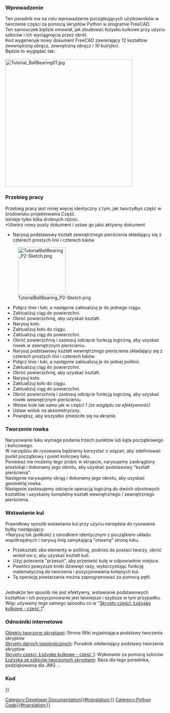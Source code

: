 <languages/>
{{TutorialInfo/pl
|Topic= Skrypty części: Łożysko kulkowe - część 2
|Level= Początkujący
|Time= 30 min
|Author=r-frank
|FCVersion=0.16.6706
|Files= nie dołączono
}}


===Wprowadzenie===
Ten poradnik ma na celu wprowadzenie początkujących użytkowników w tworzenie części za pomocą skryptów Python w programie FreeCAD.<br>
Ten samouczek będzie omawiał, jak zbudować łożysko kulkowe przy użyciu szkiców i ich wyciągnięcia przez obrót.<br>
Kod wygeneruje nowy dokument FreeCAD zawierający 12 kształtów ''(wewnętrzną obręcz, zewnętrzną obręcz i 10 kul/sfer)''.<br>
Będzie to wyglądać tak:<br>
<br />
[[Image:Tutorial_BallBearing01.jpg|400px]]


===Przebieg pracy===
Przebieg pracy jest mniej więcej identyczny z tym, jak tworzyłbyś część w środowisku projektowania Część.<br>
Istnieje tylko kilka drobnych różnic.<br>
*Utwórz nowy pusty dokument i ustaw go jako aktywny dokument
*Narysuj podstawowy kształt zewnętrznego pierścienia składający się z czterech prostych linii i czterech łuków
[[Image:TutorialBallBearing_P2-Sketch.png|150px]]
*Połącz linie i łuki, a następnie zaktualizuj je do jednego ciągu.
*Zaktualizuj ciąg do powierzchni.
*Obróć powierzchnię, aby uzyskać kształt.
*Narysuj koło.
*Zaktualizuj koło do ciągu.
*Zaktualizuj ciąg do powierzchni.
*Obróć powierzchnię i zastosuj odcięcie funkcją logiczną, aby uzyskać rowek w zewnętrznym pierścieniu.
*Narysuj podstawowy kształt wewnętrznego pierścienia składający się z czterech prostych linii i czterech łuków.
*Połącz linie i łuki, a następnie zaktualizuj je do jednej polilinii.
*Zaktualizuj ciąg do powierzchni.
*Obróć powierzchnię, aby uzyskać kształt.
*Narysuj koło.
*Zaktualizuj koło do ciągu.
*Zaktualizuj ciąg do powierzchni.
*Obróć powierzchnię i zastosuj odcięcie funkcją logiczną, aby uzyskać rowek wewnętrznym pierścieniu.
*Wstaw kule tak samo jak w części 1 ''(ze względu na efektywność)''
*Ustaw widok na aksometryczny.
*Powiększ, aby wszystko zmieściło się na ekranie.

===Tworzenie rowka===
Narysowanie łuku wymaga podania trzech punktów lub kąta początkowego i końcowego.<br>
W narzędziu do rysowania będziemy korzystać z wiązań, aby zdefiniować punkt początkowy i punkt końcowy łuku.<br>
Ponieważ nie możemy tego zrobić w skrypcie, narysujemy zaokrąglony prostokąt i dokonamy jego obrotu, aby uzyskać podstawowy "kształt pierścienia".<br>
Następnie narysujemy okrąg i dokonamy jego obrotu, aby uzyskać geometrię rowka.<br>
Następnie zastosujemy odcięcie operacją logiczną do dwóch obrotowych kształtów i uzyskamy kompletny kształt wewnętrznego / zewnętrznego pierścienia.<br>


===Wstawianie kul===
Prawidłowy sposób wstawiania kul przy użyciu narzędzia do rysowania byłby następujący:<br>
*Narysuj łuk ''(półkole)'' z ośrodkiem identycznym z początkiem układu współrzędnych i narysuj linię zamykającą "otwartą" stronę łuku.
*Przekształć oba elementy w polilinię, podnieś do postaci twarzy, obróć wokół osi z, aby uzyskać kształt kuli.
*Użyj polecenia "przesuń", aby przenieść kulę w odpowiednie miejsce.
*Powtórz powyższe kroki dziewięć razy, wykorzystując funkcję matematyczną do tworzenia i pozycjonowania kolejnych kul.
*Tę operację powtarzania można zaprogramować za pomocą pętli.
<br>
Jednakże ten sposób nie jest efektywny, wstawianie podstawowych kształtów i ich pozycjonowanie jest łatwiejsze i szybsze w tym przypadku.<br>
Więc używamy tego samego sposobu co w "[[Scripted_Parts:_Ball_Bearing_-_Part_1/pl|Skrypty części: Łożysko kulkowe - część 1]]".


===Odnośniki internetowe===
[[Scripted_objects/pl|Obiekty tworzone skryptami]]: Strona Wiki wyjaśniająca podstawy tworzenia skryptów<br>
[[Topological_data_scripting/pl|Skrypty danych topologicznych]]: Poradnik odsłaniający podstawy tworzenia skryptów<br>
[[Scripted_Parts:_Ball_Bearing_-_Part_1/pl|Skrypty części: Łożysko kulkowe - część 1]]: Wykonanie za pomocą szkiców<br>
[http://linuxforanengineer.blogspot.de/2013/12/bearings-from-scripted-sketches.html Łożyska ze szkiców tworzonych skryptami]: Baza dla tego poradnika, podziękowania dla JMG ...<br>


===Kod===
{{Code|code=
## Ball-bearing script
## 11.08.2016 by r-frank (BPLRFE/LearnFreeCAD on Youtube)
## based on ball bearing script by JMG
## (http://linuxforanengineer.blogspot.de/2013/12/bearings-from-scripted-sketches.html)
#
#needed for doing boolean operations
import Part
#needed for calculating the positions of the balls
import math
#needed for translation and rotation of objects
from FreeCAD import Base
#
#VALUES#
#(radius of shaft/inner radius of inner ring)
R1=15.0
#(outer radius of inner ring)
R2=25.0
#(inner radius of outer ring)
R3=30.0
#(outer radius of outer ring)
R4=40.0
#(thickness of bearing)
TH=15.0
#(number of balls)
NBall=10
#(radius of ball)
RBall=5.0
#(rounding radius for fillets)
RR=1
#first coordinate of center of ball
CBall=((R3-R2)/2)+R2
#second coordinate of center of ball
PBall=TH/2
#
#Create new document
App.newDocument("Unnamed")
App.setActiveDocument("Unnamed")
#
#Lines for basic shape of outer ring
L1o=Part.makeLine((R4,0,TH-RR),(R4,0,RR))
L2o=Part.makeLine((R4-RR,0,0),(R3+RR,0,0))
L3o=Part.makeLine((R3,0,RR),(R3,0,TH-RR))
L4o=Part.makeLine((R3+RR,0,TH),(R4-RR,0,TH))
#Corner rounding for basic shape of outer ring
A1o=Part.makeCircle(RR,Base.Vector(R4-RR,0,RR),Base.Vector(0,1,0),0,90)
A2o=Part.makeCircle(RR,Base.Vector(R3+RR,0,RR),Base.Vector(0,1,0),90,180)
A3o=Part.makeCircle(RR,Base.Vector(R3+RR,0,TH-RR),Base.Vector(0,1,0),180,270)
A4o=Part.makeCircle(RR,Base.Vector(R4-RR,0,TH-RR),Base.Vector(0,1,0),270,360)
#Connect Lines and arcs to make wire and upgrade to face, revolve and apply cut to obtain groove
OR=Part.Wire([L1o,A1o,L2o,A2o,L3o,A3o,L4o,A4o])
OR=Part.Face(OR)
OR=OR.revolve(Base.Vector(0,0,1),Base.Vector(0,0,360))
C1=Part.makeCircle(RBall,Base.Vector(R2+(R3-R2)/2,0,TH/2),Base.Vector(0,1,0),0,360)
GRo=Part.Wire([C1])
GRo=Part.Face(GRo)
GRo=GRo.revolve(Base.Vector(0,0,1),Base.Vector(0,0,360))
OR=OR.cut(GRo)
Part.show(OR)
#
#Lines for basic shape of inner ring
L1i=Part.makeLine((R2,0,TH-RR),(R2,0,RR))
L2i=Part.makeLine((R2-RR,0,0),(R1+RR,0,0))
L3i=Part.makeLine((R1,0,RR),(R1,0,TH-RR))
L4i=Part.makeLine((R1+RR,0,TH),(R2-RR,0,TH))
#Corner rounding for basic shape of inner ring
A1i=Part.makeCircle(RR,Base.Vector(R2-RR,0,RR),Base.Vector(0,1,0),0,90)
A2i=Part.makeCircle(RR,Base.Vector(R1+RR,0,RR),Base.Vector(0,1,0),90,180)
A3i=Part.makeCircle(RR,Base.Vector(R1+RR,0,TH-RR),Base.Vector(0,1,0),180,270)
A4i=Part.makeCircle(RR,Base.Vector(R2-RR,0,TH-RR),Base.Vector(0,1,0),270,360)
#Connect Lines and arcs to make wire and upgrade to face, revolve and apply cut to obtain groove
IR=Part.Wire([L1i,A1i,L2i,A2i,L3i,A3i,L4i,A4i])
IR=Part.Face(IR)
IR=IR.revolve(Base.Vector(0,0,1),Base.Vector(0,0,360))
C2=Part.makeCircle(RBall,Base.Vector(R2+(R3-R2)/2,0,TH/2),Base.Vector(0,1,0),0,360)
GRi=Part.Wire([C2])
GRi=Part.Face(GRi)
GRi=GRi.revolve(Base.Vector(0,0,1),Base.Vector(0,0,360))
IR=IR.cut(GRi)
Part.show(IR)
#
#Balls#
for i in range(NBall):
  Ball=Part.makeSphere(RBall)
  Alpha=(i*2*math.pi)/NBall
  BV=(CBall*math.cos(Alpha),CBall*math.sin(Alpha),TH/2)
  Ball.translate(BV)
  Part.show(Ball)
#
#Make it pretty#
App.ActiveDocument.recompute()
Gui.ActiveDocument.ActiveView.viewAxometric()
Gui.SendMsgToActiveView("ViewFit")
}}


{{Powerdocnavi{{#translation:}}}}
[[Category:Developer Documentation{{#translation:}}]]
[[Category:Python Code{{#translation:}}]]
{{clear}}